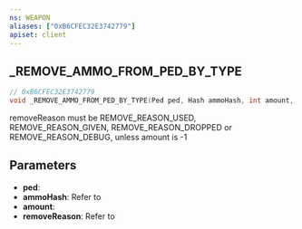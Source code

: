 ```yaml
---
ns: WEAPON
aliases: ["0xB6CFEC32E3742779"]
apiset: client
---
```

## _REMOVE_AMMO_FROM_PED_BY_TYPE

```c
// 0xB6CFEC32E3742779
void _REMOVE_AMMO_FROM_PED_BY_TYPE(Ped ped, Hash ammoHash, int amount, Hash removeReason);
```

removeReason must be REMOVE_REASON_USED, REMOVE_REASON_GIVEN, REMOVE_REASON_DROPPED or REMOVE_REASON_DEBUG, unless amount is -1

## Parameters
* **ped**:
* **ammoHash**: Refer to <EmbeddedEnum name="eAmmoType" />
* **amount**:
* **removeReason**: Refer to <EmbeddedEnum name="eRemoveItemReason" />
